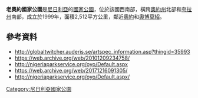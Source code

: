 {{Multiple issues|
{{Expand language|1=de|time=2021-03-06T00:01:00+00:00}}
{{No footnotes|time=2021-03-06T00:01:00+00:00}}
{{Refimprove|time=2021-03-06T00:01:00+00:00}}
}}
{{coord|8|25|0|N|3|50|0|E|format=dms|display=title}}

'''老奧約國家公園'''是[[尼日利亞|尼日利亞]]的[[國家公園|國家公園]]，位於該國西南部，橫跨[[奧約州|奧約州]]北部和[[夸拉州|夸拉州]]南部，成立於1999年，面積2,512平方公里，鄰近[[奧約_(尼日利亞)|奧約]]和[[奧博莫紹|奧博莫紹]]。

==參考資料==
* http://globaltwitcher.auderis.se/artspec_information.asp?thingid=35993 {{Wayback|url=http://globaltwitcher.auderis.se/artspec_information.asp?thingid=35993 |date=20101209234758 }}
* https://web.archive.org/web/20101209234758/
* http://nigeriaparkservice.org/oyo/Default.aspx {{Wayback|url=http://nigeriaparkservice.org/oyo/Default.aspx |date=20171216091305 }}
* https://web.archive.org/web/20171216091305/
* http://nigeriaparkservice.org/oyo/Default.aspx/ {{Wayback|url=http://nigeriaparkservice.org/oyo/Default.aspx/ |date=20171216091305 }}

{{Nigeria-geo-stub}}
[[Category:尼日利亞國家公園|Category:尼日利亞國家公園]]